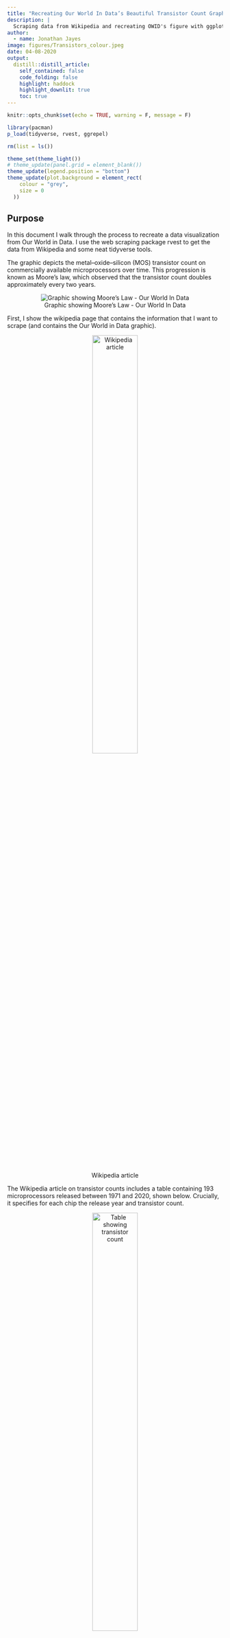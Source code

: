 ```yaml
---
title: "Recreating Our World In Data’s Beautiful Transistor Count Graphic"
description: |
  Scraping data from Wikipedia and recreating OWID's figure with ggplot2.
author:
  - name: Jonathan Jayes
image: figures/Transistors_colour.jpeg
date: 04-08-2020
output:
  distill::distill_article:
    self_contained: false
    code_folding: false
    highlight: haddock
    highlight_downlit: true
    toc: true
---
```



```r
knitr::opts_chunk$set(echo = TRUE, warning = F, message = F)

library(pacman)
p_load(tidyverse, rvest, ggrepel)

rm(list = ls())

theme_set(theme_light())
# theme_update(panel.grid = element_blank())
theme_update(legend.position = "bottom")
theme_update(plot.background = element_rect(
    colour = "grey",
    size = 0
  ))

```


## Purpose

In this document I walk through the process to recreate a data visualization from Our World in Data. I use the web scraping package rvest to get the data from Wikipedia and some neat tidyverse tools.

The graphic depicts the metal–oxide–silicon (MOS) transistor count on commercially available microprocessors over time. This progression is known as Moore's law, which observed that the transistor count doubles approximately every two years.

<center>

![Graphic showing Moore's Law - Our World In Data](figures/Moore's_Law_Transistor_Count_1971-2018.png)

</center>

First, I show the wikipedia page that contains the information that I want to scrape (and contains the Our World in Data graphic).

<center>

![Wikipedia article](figures/transistor-count-wiki-page.png){#id .class width=50% height=50%}

</center>

The Wikipedia article on transistor counts includes a table containing 193 microprocessors released between 1971 and 2020, shown below. Crucially, it specifies for each chip the release year and transistor count.

<center>

![Table showing transistor count](figures/transistor-table.png){#id .class width=50% height=50%}

</center>

## Scraping

This chunk of code grabs the HTML of the Wikipedia page, selects all the tables on the page and saves the one we want to analyze as a tibble, a very handy dataframe alternative. Rvest's `html_table` function returns all of the elements of a web table, neat!

```r
url <- "https://en.wikipedia.org/wiki/Transistor_count"

html <- read_html(url)

html_tables <- html %>% 
  html_table()

df_transistors <- html_tables[[4]]
```

## Data processing

As visible in the screen capture of the table above, a few cells also hyper-link to sources for the stats. These square brackets prevent R from reading the column as a set of numbers, instead the cell contents are returned as characters.
In the chunk below I use readr's `parse_number` function to extract the numbers from each cell and store them as a double.

```r
df_transistors <- df_transistors %>% 
  janitor::clean_names() %>% 
  mutate(processor = str_squish(str_remove(processor, "\\(.*"))) %>% 
  mutate_at(c("transistor_count", "date_ofintroduction", "process_nm", "area_mm2"), parse_number)
```

## Data viz preparation

In this chunk I lump together the chip designers into the five largest groups and an 'other' category with forcats' `fct_lump` function. It returns these categories as factors. To make the graphic readable, I `sample` 50 of the processors from the table of 193 to annotate onto the plot I also store some graph labels.

```r
df_transistors %>% 
  count(designer, sort = T)

df_transistors <- df_transistors %>% 
  mutate(designer = fct_lump(designer, 5))

processor_labels <- sample(df_transistors$processor, 50)

title <- "Moore's Law"

subtitle <- "The number of transistors on integrated circuit chips (1971-2020)"

caption <- "Source: Wikipedia - Transistor Count: https://en.wikipedia.org/wiki/Transistor_count"
```

## Plotting 

Here I draw the graphic using ggplot2.

```r

# jpeg(
#     filename="C:/Users/User/Documents/Recon/jjayes_distill/_posts/2021-04-21-chips/figures/Transistors_colour.jpeg",
#     width=6,
#     height=4,
#     units="in",
#     res=1000)

df_transistors %>% 
  ggplot(aes(date_ofintroduction, transistor_count)) +
  geom_smooth(group = 1, alpha = .1) +
  geom_point(aes(colour = designer, shape = designer), cex = 3) +
  geom_text_repel(data = df_transistors %>% 
                    filter(processor %in% processor_labels), 
                  aes(date_ofintroduction, transistor_count, label = processor),
                  cex = 3, colour = "#505050") +
  scale_color_brewer(palette = "Dark2") +
  scale_shape_manual(values = seq(15,20, by = 1)) +
  scale_y_log10(labels = scales::comma_format()) +
  labs(x = "Year",
       y = "Transistor Count (log scale)",
       shape = "Chip Designer",
       colour = "Chip Designer",
       caption = caption,
       title = title,
       subtitle = subtitle)

# dev.off()

```

I include a smoothed line of best fit (with `geom_smooth`) below the points to show how progression in transistor count has slowed since 2005, despite the number of chips designed each year increasing.

I use `geom_text_repel` to prevent the labels overlapping each other, and put the y-axis on a log scale to draw attention to the approximate doubling of transistor count each year.

## Conclusion

Thanks for reading along! I hope you learned some neat tricks, and see how easy it is to grab data from the web to visualize.

